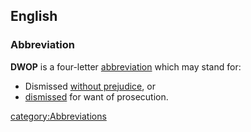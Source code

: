 ==English==

===Abbreviation===
'''DWOP''' is a four-letter [[abbreviation]] which may stand for:

* Dismissed [[without prejudice]], or 
* [[dismiss]]ed for want of prosecution.

[[category:Abbreviations]]
{{stub}}